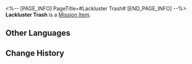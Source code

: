 <%-- [PAGE_INFO]
PageTitle=#Lackluster Trash#
[END_PAGE_INFO] --%>
{{Item Infobox
|id          = 140391
|image       = Item Lackluster Trash.png{{subst:void|<!--$UPLOAD:<<SpriteOutput/ItemFigures/408001.png>-<Item Lackluster Trash.png>-<Item Icons>>-->}}
|type        = Mission Item
|invCategory = Missions
|rarity      = 3
|effect      = 
|description = A trash bag filled with celestial jade tiles. Celestial jade tiles possess differing levels of rarity, and the sorting can be seen from the colors of the trash bags.
}}
{{Description|''"Enjoy responsibly, spend wisely."''}}
'''Lackluster Trash''' is a [[Mission Item]].

==Other Languages==
{{Other Languages
|en   = Lackluster Trash
|zhs  = 乏善可陈的垃圾
|zht  = 乏善可陳的垃圾
|ja   = 並大抵なゴミ
|ko   = 장점 없는 쓰레기
|es   = Basura mediocre
|fr   = Poubelle sans intérêt
|ru   = Заурядный мусор
|th   = ขยะที่ไม่มีอะไรดี
|vi   = Rác Tầm Thường
|de   = Glanzloser Müll
|id   = Sampah Tak Bermutu
|pt   = Lixo Sem Graça
}}

==Change History==
{{Change History|1.5}}